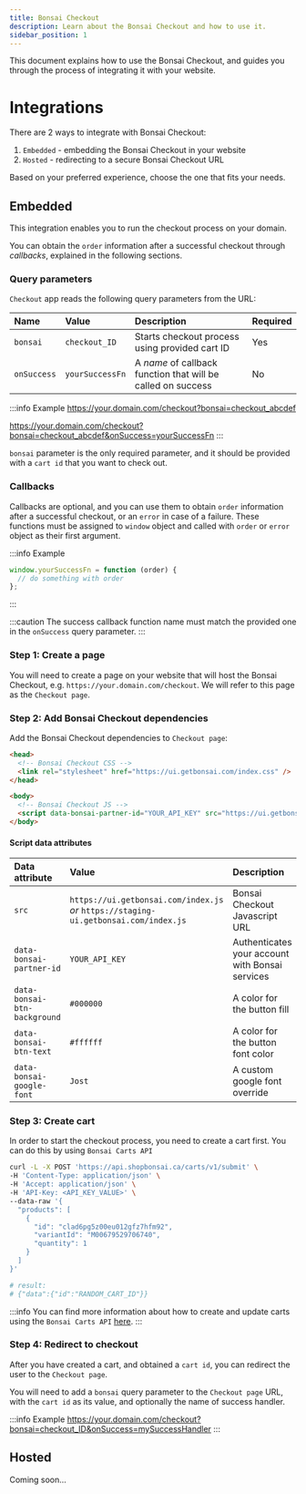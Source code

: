 ```yaml
---
title: Bonsai Checkout
description: Learn about the Bonsai Checkout and how to use it.
sidebar_position: 1
---
```


This document explains how to use the Bonsai Checkout, and guides you through the process of
integrating it with your website.

# Integrations

There are 2 ways to integrate with Bonsai Checkout:

1. `Embedded` - embedding the Bonsai Checkout in your website
2. `Hosted` - redirecting to a secure Bonsai Checkout URL

Based on your preferred experience, choose the one that fits your needs.

## Embedded

This integration enables you to run the checkout process on your domain.

You can obtain the `order` information after a successful checkout through _callbacks_, explained in the following sections.

### Query parameters

`Checkout` app reads the following query parameters from the URL:

| Name        | Value           | Description                                                  | Required |
| :---------- | :-------------- | :----------------------------------------------------------- | :------- |
| `bonsai`    | `checkout_ID`   | Starts checkout process using provided cart ID               | Yes      |
| `onSuccess` | `yourSuccessFn` | A _name_ of callback function that will be called on success | No       |

:::info Example
https://your.domain.com/checkout?bonsai=checkout_abcdef

https://your.domain.com/checkout?bonsai=checkout_abcdef&onSuccess=yourSuccessFn
:::

`bonsai` parameter is the only required parameter, and it should be provided with a `cart id` that you want to check out.

### Callbacks

Callbacks are optional, and you can use them to obtain `order` information after a successful checkout, or an `error` in case of a failure.
These functions must be assigned to `window` object and called with `order` or `error` object as their first argument.

:::info Example

```javascript
window.yourSuccessFn = function (order) {
  // do something with order
};
```

:::

:::caution
The success callback function name must match the provided one in the `onSuccess` query parameter.
:::

### Step 1: Create a page

You will need to create a page on your website that will host the Bonsai Checkout,
e.g. `https://your.domain.com/checkout`. We will refer to this page as the `Checkout page`.

### Step 2: Add Bonsai Checkout dependencies

Add the Bonsai Checkout dependencies to `Checkout page`:

```html title="checkout.html"
<head>
  <!-- Bonsai Checkout CSS -->
  <link rel="stylesheet" href="https://ui.getbonsai.com/index.css" />
</head>

<body>
  <!-- Bonsai Checkout JS -->
  <script data-bonsai-partner-id="YOUR_API_KEY" src="https://ui.getbonsai.com/index.js"></script>
</body>
```

#### Script data attributes

| Data attribute               | Value                                                                                | Description                                     | Required |
| :--------------------------- | :----------------------------------------------------------------------------------- | :---------------------------------------------- | :------- |
| `src`                        | `https://ui.getbonsai.com/index.js` _or_ `https://staging-ui.getbonsai.com/index.js` | Bonsai Checkout Javascript URL                  | ✅       |
| `data-bonsai-partner-id`     | `YOUR_API_KEY`                                                                       | Authenticates your account with Bonsai services | ✅       |
| `data-bonsai-btn-background` | `#000000`                                                                            | A color for the button fill                     | ❌       |
| `data-bonsai-btn-text`       | `#ffffff`                                                                            | A color for the button font color               | ❌       |
| `data-bonsai-google-font`    | `Jost`                                                                               | A custom google font override                   | ❌       |

### Step 3: Create cart

In order to start the checkout process, you need to create a cart first.
You can do this by using `Bonsai Carts API`

```bash
curl -L -X POST 'https://api.shopbonsai.ca/carts/v1/submit' \
-H 'Content-Type: application/json' \
-H 'Accept: application/json' \
-H 'API-Key: <API_KEY_VALUE>' \
--data-raw '{
  "products": [
    {
      "id": "clad6pg5z00eu012gfz7hfm92",
      "variantId": "M00679529706740",
      "quantity": 1
    }
  ]
}'

# result:
# {"data":{"id":"RANDOM_CART_ID"}}
```

:::info
You can find more information about how to create and update carts using the `Bonsai Carts API` [here](/docs/api/carts/carts-api).
:::

### Step 4: Redirect to checkout

After you have created a cart, and obtained a `cart id`, you can redirect the user to the `Checkout page`.

You will need to add a `bonsai` query parameter to the `Checkout page` URL, with the `cart id` as its value, and optionally the name of success handler.

:::info Example
https://your.domain.com/checkout?bonsai=checkout_ID&onSuccess=mySuccessHandler
:::

## Hosted

Coming soon...
